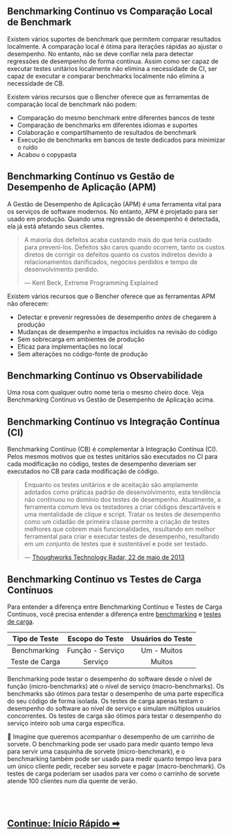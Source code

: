 ## Benchmarking Contínuo vs Comparação Local de Benchmark

Existem vários suportes de benchmark que permitem comparar resultados localmente.
A comparação local é ótima para iterações rápidas ao ajustar o desempenho.
No entanto, não se deve confiar nela para detectar regressões de desempenho de forma contínua.
Assim como ser capaz de executar testes unitários localmente não elimina a necessidade de CI,
ser capaz de executar e comparar benchmarks localmente não elimina a necessidade de CB.

Existem vários recursos que o Bencher oferece que as ferramentas de comparação local de benchmark não podem:
- Comparação do mesmo benchmark entre diferentes bancos de teste
- Comparação de benchmarks em diferentes idiomas e suportes
- Colaboração e compartilhamento de resultados de benchmark
- Execução de benchmarks em bancos de teste dedicados para minimizar o ruído
- Acabou o copypasta

## Benchmarking Contínuo vs Gestão de Desempenho de Aplicação (APM)

A Gestão de Desempenho de Aplicação (APM) é uma ferramenta vital para os serviços de software modernos.
No entanto, APM é projetado para ser usado em produção.
Quando uma regressão de desempenho é detectada, ela já está afetando seus clientes.

> A maioria dos defeitos acaba custando mais do que teria custado para preveni-los.
> Defeitos são caros quando ocorrem, tanto os custos diretos de corrigir os defeitos
> quanto os custos indiretos devido a relacionamentos danificados, negócios perdidos e tempo de desenvolvimento perdido.
>
> — Kent Beck, Extreme Programming Explained

Existem vários recursos que o Bencher oferece que as ferramentas APM não oferecem:
- Detectar e prevenir regressões de desempenho _antes_ de chegarem à produção
- Mudanças de desempenho e impactos incluídos na revisão do código
- Sem sobrecarga em ambientes de produção
- Eficaz para implementações no local
- Sem alterações no código-fonte de produção

## Benchmarking Contínuo vs Observabilidade

Uma rosa com qualquer outro nome teria o mesmo cheiro doce.
Veja Benchmarking Contínuo vs Gestão de Desempenho de Aplicação acima.

## Benchmarking Contínuo vs Integração Contínua (CI)

Benchmarking Contínuo (CB) é complementar à Integração Contínua (CI).
Pelos mesmos motivos que os testes unitários são executados no CI para cada modificação no código,
testes de desempenho deveriam ser executados no CB para cada modificação de código.

> Enquanto os testes unitários e de aceitação são amplamente adotados como práticas padrão de desenvolvimento,
> esta tendência não continuou no domínio dos testes de desempenho.
> Atualmente, a ferramenta comum leva os testadores a criar códigos descartáveis e uma mentalidade de clique e script.
> Tratar os testes de desempenho como um cidadão de primeira classe permite a criação de testes melhores que cobrem mais funcionalidades,
> resultando em melhor ferramental para criar e executar testes de desempenho,
> resultando em um conjunto de testes que é sustentável e pode ser testado.
>
> — [Thoughworks Technology Radar, 22 de maio de 2013](https://www.thoughtworks.com/en-us/radar/techniques/performance-testing-as-a-first-class-citizen)


## Benchmarking Contínuo vs Testes de Carga Contínuos

Para entender a diferença entre Benchmarking Contínuo e Testes de Carga Contínuos,
você precisa entender a diferença entre
[benchmarking](https://pt.wikipedia.org/wiki/Benchmark_(computa%C3%A7%C3%A3o)) e
[testes de carga](https://pt.wikipedia.org/wiki/Teste_de_carga).

| Tipo de Teste  | Escopo do Teste  | Usuários do Teste |
| :------------: | :--------------: | :---------------: |
|  Benchmarking  | Função - Serviço |    Um - Muitos    |
| Teste de Carga |     Serviço      |      Muitos       |

Benchmarking pode testar o desempenho do software desde o nível de função (micro-benchmarks) até o nível de serviço (macro-benchmarks).
Os benchmarks são ótimos para testar o desempenho de uma parte específica do seu código de forma isolada.
Os testes de carga apenas testam o desempenho do software ao nível de serviço e simulam múltiplos usuários concorrentes.
Os testes de carga são ótimos para testar o desempenho do serviço inteiro sob uma carga específica.

🍦 Imagine que queremos acompanhar o desempenho de um carrinho de sorvete.
O benchmarking pode ser usado para medir quanto tempo leva para servir uma casquinha de sorvete (micro-benchmark), e
o benchmarking também pode ser usado para medir quanto tempo leva para um único cliente pedir, receber seu sorvete e pagar (macro-benchmark).
Os testes de carga poderiam ser usados para ver como o carrinho de sorvete atende 100 clientes num dia quente de verão.

<br/>
<br/>

<h2><a href="/pt/docs/tutorial/quick-start/">Continue: Início Rápido ➡</a></h2>